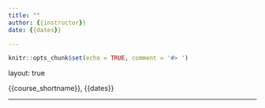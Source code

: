```yaml
---
title: ""
author: {{instructor}}
date: {{dates}}

---
```


```r
knitr::opts_chunk$set(echo = TRUE, comment = '#> ')
```

layout: true

<div class="my-header">
<span>{{course_shortname}}, {{dates}}</span></div>

---


